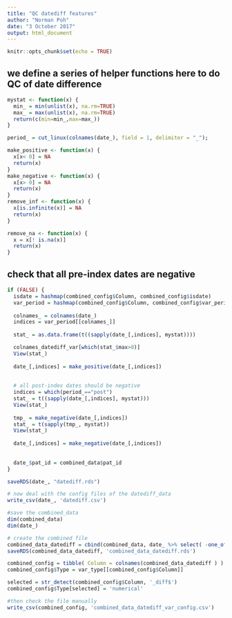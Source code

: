 ```yaml
---
title: "QC datediff features"
author: "Norman Poh"
date: "3 October 2017"
output: html_document
---
```


```r
knitr::opts_chunk$set(echo = TRUE)
```

## we define a series of helper functions here to do QC of date difference

```r


mystat <- function(x) {
  min_ = min(unlist(x), na.rm=TRUE)
  max_ = max(unlist(x), na.rm=TRUE)
  return(c(min=min_,max=max_))
}  

period_ = cut_linux(colnames(date_), field = 1, delimiter = "_");

make_positive <- function(x) {
  x[x< 0] = NA
  return(x)
}
make_negative <- function(x) {
  x[x> 0] = NA
  return(x)
}
remove_inf <- function(x) {
  x[is.infinite(x)] = NA
  return(x)
}

remove_na <- function(x) {
  x = x[! is.na(x)] 
  return(x)
}

```

## check that all pre-index dates are negative
```r
if (FALSE) {
  isdate = hashmap(combined_config$Column, combined_config$isdate)
  var_period = hashmap(combined_config$Column, combined_config$var_period)
  
  colnames_ = colnames(date_)
  indices = var_period[[colnames_]]
  
  stat_ = as.data.frame(t((sapply(date_[,indices], mystat))))

  colnames_datediff_var[which(stat_$max>0)]
  View(stat_)
  
  date_[,indices] = make_positive(date_[,indices])
  
  
  # all post-index dates should be negative
  indices = which(period_=="post")
  stat_ = t((sapply(date_[,indices], mystat)))
  View(stat_)
  
  tmp_ = make_negative(date_[,indices])
  stat_ = t(sapply(tmp_, mystat))
  View(stat_)
  
  date_[,indices] = make_negative(date_[,indices])
  
  
  date_$pat_id = combined_data$pat_id
}

saveRDS(date_, "datediff.rds")

# now deal with the config files of the datediff_data
write_csv(date_, 'datediff.csv')

#save the combined_data
dim(combined_data)
dim(date_)

# create the combined file      
combined_data_datediff = cbind(combined_data, date_ %>% select( -one_of('pat_id')) )
saveRDS(combined_data_datediff, 'combined_data_datediff.rds')

combined_config = tibble( Column = colnames(combined_data_datediff ) )
combined_config$Type = var_type[[combined_config$Column]]

selected = str_detect(combined_config$Column, '_diff$')
combined_config$Type[selected] = 'numerical'

#then check the file manually
write_csv(combined_config, 'combined_data_datediff_var_config.csv')

```